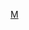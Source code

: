 {{asbox
|image=Flag of Mauritania.svg
|category=茅利塔尼亞小作品
|subject=與[[茅利塔尼亞]]相關的
|name=Template:Mauritania-stub
}}<noinclude>[[Category:非洲小作品模板|M]]
</noinclude>